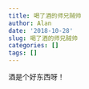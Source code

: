 ```yaml
---
title: 喝了酒的师兄贼帅
author: Alan
date: '2018-10-28'
slug: 喝了酒的师兄贼帅
categories: []
tags: []
---
```

酒是个好东西呀！